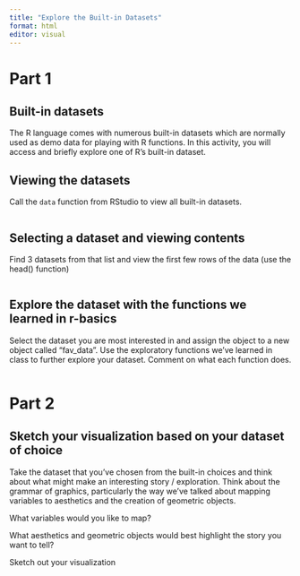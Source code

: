 ```yaml
---
title: "Explore the Built-in Datasets"
format: html
editor: visual
---
```


# Part 1

## Built-in datasets

The R language comes with numerous built-in datasets which are normally used as demo data for playing with R functions. In this activity, you will access and briefly explore one of R's built-in dataset.

## Viewing the datasets

Call the `data` function from RStudio to view all built-in datasets.

```r

```

## Selecting a dataset and viewing contents

Find 3 datasets from that list and view the first few rows of the data (use the head() function)

```r

```

## Explore the dataset with the functions we learned in r-basics

Select the dataset you are most interested in and assign the object to a new object called "fav_data". Use the exploratory functions we've learned in class to further explore your dataset. Comment on what each function does.

```r

```

# Part 2

## Sketch your visualization based on your dataset of choice

Take the dataset that you've chosen from the built-in choices and think about what might make an interesting story / exploration. Think about the grammar of graphics, particularly the way we've talked about mapping variables to aesthetics and the creation of geometric objects.

What variables would you like to map?

What aesthetics and geometric objects would best highlight the story you want to tell?

Sketch out your visualization
